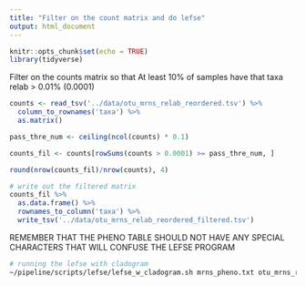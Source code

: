 ```yaml
---
title: "Filter on the count matrix and do lefse"
output: html_document
---
```


```r
knitr::opts_chunk$set(echo = TRUE) 
library(tidyverse) 
```

Filter on the counts matrix so that At least 10% of samples have that taxa relab > 0.01% (0.0001)

```r
counts <- read_tsv('../data/otu_mrns_relab_reordered.tsv') %>% 
  column_to_rownames('taxa') %>% 
  as.matrix()

pass_thre_num <- ceiling(ncol(counts) * 0.1)

counts_fil <- counts[rowSums(counts > 0.0001) >= pass_thre_num, ] 

round(nrow(counts_fil)/nrow(counts), 4)

# write out the filtered matrix
counts_fil %>% 
  as.data.frame() %>% 
  rownames_to_column('taxa') %>% 
  write_tsv('../data/otu_mrns_relab_reordered_filtered.tsv')
```

REMEMBER THAT THE PHENO TABLE SHOULD NOT HAVE ANY SPECIAL CHARACTERS THAT WILL CONFUSE THE LEFSE PROGRAM

```bash
# running the lefse with cladogram
~/pipeline/scripts/lefse/lefse_w_cladogram.sh mrns_pheno.txt otu_mrns_relab_reordered_filtered.tsv lefse_res
```





